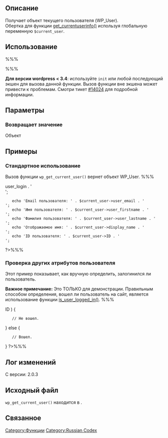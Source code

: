 {{Languages|
{{en|Function Reference/wp get current user}}
{{ru|Справочник по функциям/wp get current user}}
}}
{{ru:Stub}}
== Описание ==
Получает объект текущего пользователя (WP_User).<br />
Обертка для функции [[get currentuserinfo|get_currentuserinfo()]] используя глобальную переменную <tt>$current_user</tt>.

== Использование ==
%%%<?php wp_get_current_user(); ?>%%%

'''Для версии wordpress &lt; 3.4''': используйте <tt>init</tt> или любой последующий экшен для вызова данной функции. Вызов функции вне экшена может привести к проблемам. Смотри тикет [http://core.trac.wordpress.org/ticket/14024 #14024] для подробной информации.

== Параметры ==
{{Parameter|none|none|Эта функция не принимает каких-либо параметров.|none|none}}

=== Возвращает значение ===
Объект {{Return|WP_User|object|[[Class_Reference/WP_User|WP_User]], где его можно получить, используя  переменные, являющиеся членами класса.}}

== Примеры ==

=== Стандартное использование ===
Вызов функции <tt>wp_get_current_user()</tt> вернет объект WP_User.
%%%
<?php
	$current_user = wp_get_current_user();
	/**
	 * @example Безопасное использование: $current_user = wp_get_current_user();
	 * if ( !($current_user instanceof WP_User) )
	 * 	return;
	 */
	echo 'Логин пользователя: ' . $current_user->user_login . '<br />';
	echo 'Email пользователя: ' . $current_user->user_email . '<br />';
	echo 'Имя пользователя: ' . $current_user->user_firstname . '<br />';
	echo 'Фамилия пользователя: ' . $current_user->user_lastname . '<br />';
	echo 'Отображаемое имя: ' . $current_user->display_name . '<br />';
	echo 'ID пользователя: ' . $current_user->ID . '<br />';
?>%%%

=== Проверка других атрибутов пользователя ===
Этот пример показывает, как вручную определить, залогинился ли пользователь.

'''Важное примечание:''' Это ТОЛЬКО для демонстрации. Правильным способом определения, вошел ли пользователь на сайт, является использование функции [[Function_Reference/is_user_logged_in|is_user_logged_in()]]. 
%%%
<?php
$current_user = wp_get_current_user();
if ( 0 == $current_user->ID ) {
	// Не вошел.
} else {
	// Вошел.
}
?>%%%

== Лог изменений ==
С версии: 2.0.3

== Исходный файл ==
<tt>wp_get_current_user()</tt> находится в {{Trac|wp-includes/pluggable.php}}.

== Связанное ==

{{Current User Tags}}

{{Get User Tags}}

{{Tag Footer}}

[[Category:Функции]]
[[Category:Russian Codex]]